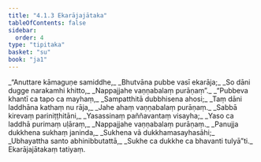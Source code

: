 ```yaml
---
title: "4.1.3 Ekarājajātaka"
tableOfContents: false
sidebar:
  order: 4
type: "tipitaka"
basket: "su"
book: "ja1"
---
```



<DynamicBreadcrumb />

<Division number="9" book="ja1">

<Paragraph number="893" type="verses" book="ja1">
_“Anuttare kāmaguṇe samiddhe,_  
_Bhutvāna pubbe vasī ekarāja;_  
_So dāni dugge narakamhi khitto,_  
_Nappajjahe vaṇṇabalaṃ purāṇaṃ”._  

</Paragraph>

</Division>
<Division number="10" book="ja1">

<Paragraph number="894" type="verses" book="ja1">
_“Pubbeva khantī ca tapo ca mayhaṃ,_  
_Sampatthitā dubbhisena ahosi;_  
_Taṃ dāni laddhāna kathaṃ nu rāja,_  
_Jahe ahaṃ vaṇṇabalaṃ purāṇaṃ._  

</Paragraph>

</Division>
<Division number="11" book="ja1">

<Paragraph number="895" type="verses" book="ja1">
_Sabbā kirevaṃ pariniṭṭhitāni,_  
_Yasassinaṃ paññavantaṃ visayha;_  
_Yaso ca laddhā purimaṃ uḷāraṃ,_  
_Nappajjahe vaṇṇabalaṃ purāṇaṃ._  

</Paragraph>

</Division>
<Division number="12" book="ja1">

<Paragraph number="896" type="verses" book="ja1">
_Panujja dukkhena sukhaṃ janinda,_  
_Sukhena vā dukkhamasayhasāhi;_  
_Ubhayattha santo abhinibbutattā,_  
_Sukhe ca dukkhe ca bhavanti tulyā”ti._  


</Paragraph>
</Division>

<Paragraph number="897" type="center" book="ja1">
Ekarājajātakaṃ tatiyaṃ.
</Paragraph>